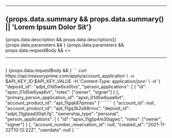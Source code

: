 ***
## {props.data.summary && props.data.summary() || 'Lorem Ipsum Dolor Sit'}
<EndpointMethod method={props.method} route={props.route} />
<SplitSection>
  <Left>
    {props.data.description && props.data.description()}
    {props.data.parameters && <ParametersSectionDoc components={props.components} parameters={props.data.parameters} />}
    {props.data.parameters && props.data.requestBody && <><hr /><br /></>}
    {props.data.requestBody && <RequestBodySectionDoc components={props.components} parameters={props.data.requestBody} />}
  </Left>
  <Right>
    <Panel title={`${props.method[0].toUpperCase()}${props.method.slice(1)} Request`}>
      ```
      curl https://api.treasuryprime.com/apply/account_application \
        -u $API_KEY_ID:$API_KEY_VALUE
        -H 'Content-Type: application/json' \
        -d '{
              "deposit_id": "adpt_01d5w6xx0tvs",
              "person_applications": [
                {
                  "id": "apsn_01d5w6yaa6vt",
                  "roles": ["owner", "signer"]
                }
              ],
              "primary_person_application_id": "apsn_01d5w6yaa6vt",
              "account_product_id": "apt_11gqk87qmrax"
            }'
      ```
    </Panel>
    <Panel title="Response" maxHeight={500}>
      ```
      {
        "account_id": null,
        "account_product_id": "apt_11gq3k2s68rnvx",
        "deposit_id": "adpt_11gjtpad30qh7g",
        "ownership_type": "personal",
        "person_applications": [
          {
            "id": "apsn_11gjtp4m30qgwc",
            "roles": ["owner", "signer"]
          }
        ],
        "account_number_reservation_id": null,
        "created_at": "2021-11-22T10:12:22Z",
        "userdata": null
      }
      ```
    </Panel>
  </Right>
</SplitSection>